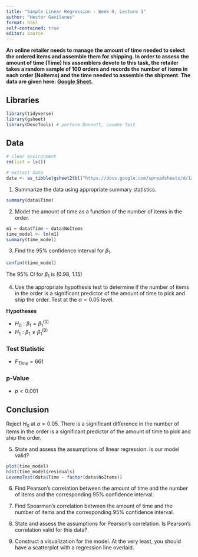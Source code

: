 ```yaml
---
title: "Simple Linear Regression - Week 9, Lecture 1"
author: "Hector Gavilanes"
format: html
self-contained: true
editor: source
---
```


**An online retailer needs to manage the amount of time needed to select the ordered items and assemble them for shipping. In order to assess the amount of time (Time) his assemblers devote to this task, the retailer takes a random sample of 100 orders and records the number of items in each order (Noltems) and the time needed to assemble the shipment. The data are given here: [Google Sheet](https://docs.google.com/spreadsheets/d/1xAsE0KmspC0dP4Uuyym33uU1G8ahI6z7wPVwts7BTRM/edit?usp=sharing).**

## Libraries
```r
library(tidyverse)
library(gsheet)
library(DescTools) # perform Dunnett, Levene Test
```

## Data
```r
# clear environment
rm(list = ls())

# extract data
data <- as_tibble(gsheet2tbl("https://docs.google.com/spreadsheets/d/1xAsE0KmspC0dP4Uuyym33uU1G8ahI6z7wPVwts7BTRM/edit?usp=sharing"))
```

1. Summarize the data using appropriate summary statistics.
```r
summary(data$Time)
```

2. Model the amount of time as a function of the number of items in the order.
```r
m1 = data$Time ~ data$NoItems
time_model <- lm(m1)
summary(time_model)
```

3. Find the 95% confidence interval for $\beta_1$.
```r
confint(time_model)
```
The 95% CI for $\beta_1$ is (0.98, 1.15)

4. Use the appropriate hypothesis test to determine if the number of items in the order is a significant predictor of the amount of time to pick and ship the order. Test at the $\alpha=0.05$ level.

**Hypotheses**

- $H_0: \beta_1 = \beta_1^{(0)}$
- $H_1: \beta_1 \ne \beta_1^{(0)}$

### Test Statistic
- $F_{Time} = 661$

### p-Value
- $p < 0.001$

## Conclusion
Reject $H_0$ at $\alpha = 0.05$. There is a significant difference in the number of items in the order is a significant predictor of the amount of time to pick and ship the order.


5. State and assess the assumptions of linear regression. Is our model valid?
```r
plot(time_model)
hist(time_model$residuals)
LeveneTest(data$Time ~ factor(data$NoItems))
```


6. Find Pearson's correlation between the amount of time and the number of items and the corresponding 95% confidence interval.

7. Find Spearman's correlation between the amount of time and the number of items and the corresponding 95% confidence interval.

8. State and assess the assumptions for Pearson's correlation. Is Pearson's correlation valid for this data?

9. Construct a visualization for the model. At the very least, you should have a scatterplot with a regression line overlaid.
